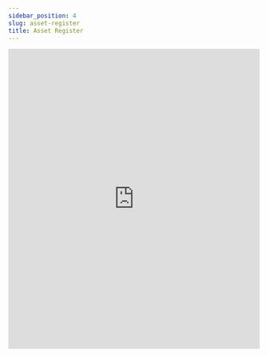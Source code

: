 ```yaml
---
sidebar_position: 4
slug: asset-register
title: Asset Register
---
```


<iframe
  style={{ border: "1px #FFFFFF none" }}
  src="https://www.appsheet.com/start/3690b1a7-e3fc-4fd7-b5b2-a7728356b52f"
  title="assetRegister"
  width="100%"
  height="600px"
  scrolling="no"
  frameBorder="no"
  allow="fullscreen"
/>
